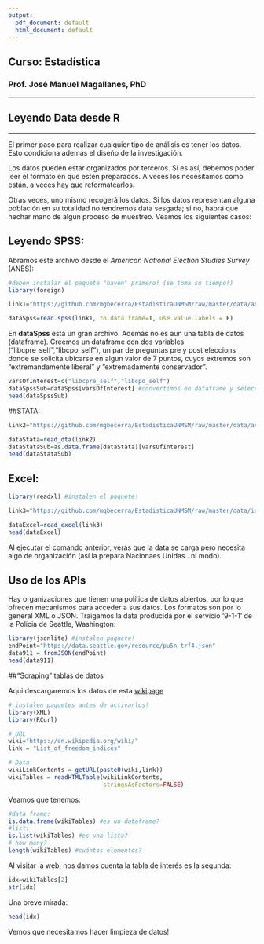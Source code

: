 ```yaml
---
output:
  pdf_document: default
  html_document: default
---
```


## Curso: Estadística 
### Prof. José Manuel Magallanes, PhD 
____
## **Leyendo Data desde R**
____

El primer paso para realizar cualquier tipo de análisis es tener los datos. Esto condiciona además el diseño de la investigación.

Los datos pueden estar organizados por terceros. Si es así, debemos poder leer el formato en que estén preparados. A veces los necesitamos como están, a veces hay que reformatearlos.

Otras veces, uno mismo recogerá los datos. Si los datos representan alguna población en su totalidad no tendremos data sesgada; si no, habrá que hechar mano de algun proceso de muestreo. Veamos los siguientes casos:

## Leyendo SPSS:

Abramos este archivo desde el _American National Election Studies Survey_ (ANES):
```r
#deben instalar el paquete "haven" primero! (se toma su tiempo!)
library(foreign) 

link1="https://github.com/mgbecerra/EstadisticaUNMSM/raw/master/data/anes_timeseries_2012.sav"

dataSpss=read.spss(link1, to.data.frame=T, use.value.labels = F) 
```

En **dataSpss** está un gran archivo. Además no es aun una tabla de datos (dataframe). Creemos un dataframe con dos variables ("libcpre_self","libcpo_self"), un par de preguntas  pre y post eleccions donde se solicita ubicarse en algun valor de 7 puntos, cuyos extremos son "extremandamente liberal" y "extremadamente conservador". 

```r
varsOfInterest=c("libcpre_self","libcpo_self")
dataSpssSub=dataSpss[varsOfInterest] #convertimos en dataframe y seleccionamos variables de interés 
head(dataSpssSub)
```

##STATA:

```r
link2="https://github.com/mgbecerra/EstadisticaUNMSM/raw/master/data/anes_timeseries_2012.dta"

dataStata=read_dta(link2)
dataStataSub=as.data.frame(dataStata)[varsOfInterest]
head(dataStataSub)
```

## Excel:

```r
library(readxl) #instalen el paquete!

link3="https://github.com/mgbecerra/EstadisticaUNMSM/raw/master/data/idhPeruSucio.xlsx"

dataExcel=read_excel(link3)
head(dataExcel)
```

Al ejecutar el comando anterior, verás que la data se carga pero necesita algo de organización (así la prepara Nacionaes Unidas...ni modo).

## Uso de los APIs

Hay organizaciones que tienen una política de datos abiertos, por lo que ofrecen mecanismos para acceder a sus datos. Los formatos son por lo general XML o JSON. Traigamos la data producida por el servicio '9-1-1' de la Policia de Seattle, Washington:

```r
library(jsonlite) #instalen paquete! 
endPoint="https://data.seattle.gov/resource/pu5n-trf4.json" 
data911 = fromJSON(endPoint)
head(data911)
```

##"Scraping" tablas de datos

Aqui descargaremos los datos de esta [wikipage](https://en.wikipedia.org/wiki/List_of_freedom_indices)

```r
# instalen paquetes antes de activarlos! 
library(XML)
library(RCurl)

# URL
wiki="https://en.wikipedia.org/wiki/" 
link = "List_of_freedom_indices" 

# Data
wikiLinkContents = getURL(paste0(wiki,link)) 
wikiTables = readHTMLTable(wikiLinkContents,
                           stringsAsFactors=FALSE)
```

Veamos que tenemos:
    
```r
#data frame:
is.data.frame(wikiTables) #es un dataframe? 
#list:
is.list(wikiTables) #es una lista? 
# how many?
length(wikiTables) #cuántos elementos?
```

Al visitar la web, nos damos cuenta la tabla de interés es la segunda:
```r
idx=wikiTables[2] 
str(idx)
```
  
Una breve mirada:
```r
head(idx)
```

Vemos que necesitamos hacer limpieza de datos! 

